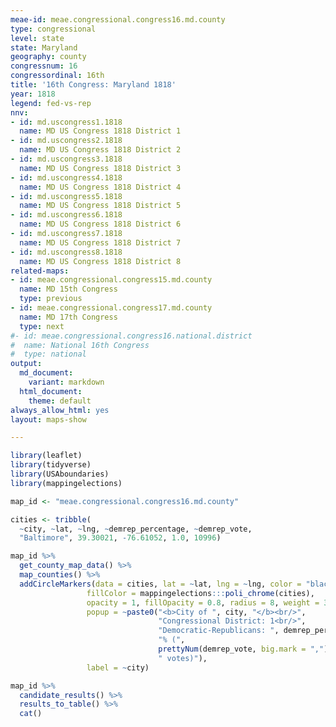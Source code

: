 ```yaml
---
meae-id: meae.congressional.congress16.md.county
type: congressional
level: state
state: Maryland
geography: county
congressnum: 16
congressordinal: 16th
title: '16th Congress: Maryland 1818'
year: 1818
legend: fed-vs-rep
nnv:
- id: md.uscongress1.1818
  name: MD US Congress 1818 District 1
- id: md.uscongress2.1818
  name: MD US Congress 1818 District 2
- id: md.uscongress3.1818
  name: MD US Congress 1818 District 3
- id: md.uscongress4.1818
  name: MD US Congress 1818 District 4
- id: md.uscongress5.1818
  name: MD US Congress 1818 District 5
- id: md.uscongress6.1818
  name: MD US Congress 1818 District 6
- id: md.uscongress7.1818
  name: MD US Congress 1818 District 7
- id: md.uscongress8.1818
  name: MD US Congress 1818 District 8
related-maps:
- id: meae.congressional.congress15.md.county
  name: MD 15th Congress
  type: previous
- id: meae.congressional.congress17.md.county
  name: MD 17th Congress
  type: next
#- id: meae.congressional.congress16.national.district
#  name: National 16th Congress
#  type: national
output:
  md_document:
    variant: markdown
  html_document:
    theme: default
always_allow_html: yes
layout: maps-show

---
```


```r
library(leaflet)
library(tidyverse)
library(USAboundaries)
library(mappingelections)

map_id <- "meae.congressional.congress16.md.county"

cities <- tribble(
  ~city, ~lat, ~lng, ~demrep_percentage, ~demrep_vote,
  "Baltimore", 39.30021, -76.61052, 1.0, 10996)
```

<div class="map">

```r
map_id %>%
  get_county_map_data() %>%
  map_counties() %>% 
  addCircleMarkers(data = cities, lat = ~lat, lng = ~lng, color = "black",
                 fillColor = mappingelections:::poli_chrome(cities),
                 opacity = 1, fillOpacity = 0.8, radius = 8, weight = 3,
                 popup = ~paste0("<b>City of ", city, "</b><br/>",
                                 "Congressional District: 1<br/>",
                                 "Democratic-Republicans: ", demrep_percentage * 100,
                                 "% (", 
                                 prettyNum(demrep_vote, big.mark = ","),
                                 " votes)"),
                 label = ~city) 
```

</div>

<div class="results-table">

```r
map_id %>%
  candidate_results() %>%
  results_to_table() %>%
  cat()
```

</div>
